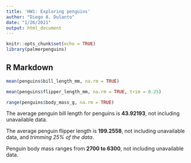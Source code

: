 ```yaml
---
title: 'HW1: Exploring penguins'
author: "Diego A. Dulanto"
date: "1/26/2021"
output: html_document
---
```


```r
knitr::opts_chunk$set(echo = TRUE)
library(palmerpenguins)
```

## R Markdown

<!-- Always place a blank line between paragraphs, headings, etc. to ensure proper formatting in rendered results. -->

```r
mean(penguins$bill_length_mm, na.rm = TRUE)

mean(penguins$flipper_length_mm, na.rm = TRUE, trim = 0.25)

range(penguins$body_mass_g, na.rm = TRUE)
```

The average penguin bill length for penguins is **43.92193**, not including unavailable data.

The average penguin flipper length is **199.2558**, not including unavailable data, and *trimming 25% of the data*.

Penguin body mass ranges from **2700 to 6300**, not including unavailable data.
